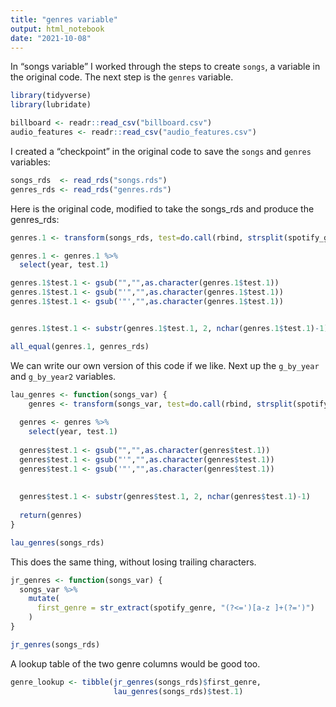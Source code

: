 ```yaml
---
title: "genres variable"
output: html_notebook
date: "2021-10-08"
---
```


In "songs variable" I worked through the steps to create `songs`, a variable in the original code. The next step is the `genres` variable.

```r
library(tidyverse)
library(lubridate)

billboard <- readr::read_csv("billboard.csv")
audio_features <- readr::read_csv("audio_features.csv")
```

I created a "checkpoint" in the original code to save the `songs` and  `genres` variables:

```r
songs_rds  <- read_rds("songs.rds")
genres_rds <- read_rds("genres.rds")
```

Here is the original code, modified to take the songs_rds and produce the genres_rds:

```r
genres.1 <- transform(songs_rds, test=do.call(rbind, strsplit(spotify_genre, ',', fixed=TRUE)), stringsAsFactors=F)

genres.1 <- genres.1 %>% 
  select(year, test.1)

genres.1$test.1 <- gsub("","",as.character(genres.1$test.1))
genres.1$test.1 <- gsub("'","",as.character(genres.1$test.1))
genres.1$test.1 <- gsub('"',"",as.character(genres.1$test.1))


genres.1$test.1 <- substr(genres.1$test.1, 2, nchar(genres.1$test.1)-1)

all_equal(genres.1, genres_rds)
```

We can write our own version of this code if we like. Next up the `g_by_year` and `g_by_year2` variables.

```r
lau_genres <- function(songs_var) {
    genres <- transform(songs_var, test=do.call(rbind, strsplit(spotify_genre, ',', fixed=TRUE)), stringsAsFactors=F)
  
  genres <- genres %>% 
    select(year, test.1)
  
  genres$test.1 <- gsub("","",as.character(genres$test.1))
  genres$test.1 <- gsub("'","",as.character(genres$test.1))
  genres$test.1 <- gsub('"',"",as.character(genres$test.1))
  
  
  genres$test.1 <- substr(genres$test.1, 2, nchar(genres$test.1)-1)
  
  return(genres)
}

lau_genres(songs_rds)
```

This does the same thing, without losing trailing characters.

```r
jr_genres <- function(songs_var) {
  songs_var %>%
    mutate(
      first_genre = str_extract(spotify_genre, "(?<=')[a-z ]+(?=')")
    )
}

jr_genres(songs_rds)
```

A lookup table of the two genre columns would be good too.

```r
genre_lookup <- tibble(jr_genres(songs_rds)$first_genre,
                       lau_genres(songs_rds)$test.1)
```

